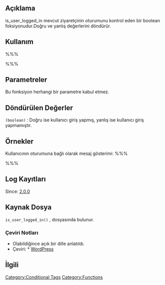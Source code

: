 {{Languages|
{{en|Function Reference/is_user_logged_in}}
{{ja|関数リファレンス/is_user_logged_in}}
{{tr|Fonksiyon Listesi/is user logged in}}
}}

== Açıklama ==

is_user_logged_in mevcut ziyaretçinin oturumunu kontrol eden bir boolean foksiyonudur.Doğru ve yanlış değerlerini döndürür.
== Kullanım ==

%%% <?php if ( is_user_logged_in() ) { ... } ?> %%%

== Parametreler ==

Bu fonksiyon herhangi bir parametre kabul etmez.

==Döndürülen Değerler==

; <tt>(boolean)</tt> : Doğru ise kullanıcı giriş yapmış, yanlış ise kullanıcı giriş yapmamıştır.

== Örnekler ==

Kullanıcının oturumuna bağlı olarak mesaj gösterimi:
%%%
<?php
if ( is_user_logged_in() ) {
	echo 'Hoşgeldin giriş yapmış üye !';
} else {
	echo 'Hoşgeldin ziyaretçi !';
}
?>
%%%
== Log Kayıtları ==

Since: [[Version 2.0|2.0.0]]
== Kaynak Dosya ==

<tt>is_user_logged_in()</tt> , {{Trac|wp-includes/pluggable.php}} dosyasında bulunur.

=== Çeviri Notları ===
* Olabildiğince açık bir dille anlatıldı.
* Çeviri: * [http://www.wpustam.com/ WordPress ]
== İlgili ==

{{Conditional Tags}}

{{Login Tags}}

{{Tag Footer}}

[[Category:Conditional Tags]]
[[Category:Functions]]